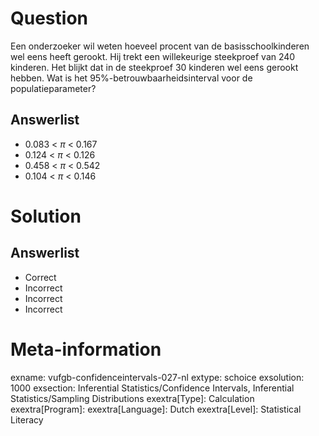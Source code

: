 Question
========

Een onderzoeker wil weten hoeveel procent van de basisschoolkinderen wel eens heeft gerookt. Hij trekt een willekeurige steekproef van 240 kinderen. Het blijkt dat in de steekproef 30 kinderen wel eens gerookt hebben. Wat is het 95%-betrouwbaarheidsinterval voor de populatieparameter?
  
Answerlist
----------
* 0.083 < $\pi$ < 0.167
* 0.124 < $\pi$ < 0.126
* 0.458 < $\pi$ < 0.542
* 0.104 < $\pi$ < 0.146

Solution
========

Answerlist
----------
* Correct
* Incorrect
* Incorrect
* Incorrect

Meta-information
================
exname: vufgb-confidenceintervals-027-nl
extype: schoice
exsolution: 1000
exsection: Inferential Statistics/Confidence Intervals, Inferential Statistics/Sampling Distributions
exextra[Type]: Calculation
exextra[Program]: 
exextra[Language]: Dutch
exextra[Level]: Statistical Literacy